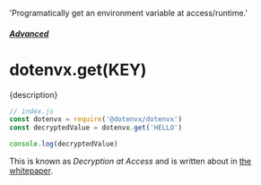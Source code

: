   'Programatically get an environment variable at access/runtime.'

##### [Advanced](/docs/advanced)
# dotenvx.get(KEY)

<p className="lead">{description}</p>

```js
// index.js
const dotenvx = require('@dotenvx/dotenvx')
const decryptedValue = dotenvx.get('HELLO')

console.log(decryptedValue)
```

This is known as *Decryption at Access* and is written about in [the whitepaper](https://dotenvx.com/dotenvx.pdf).
